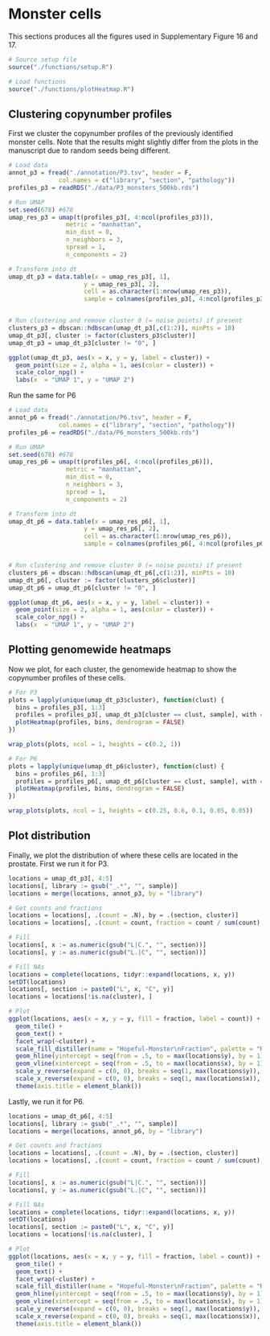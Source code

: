# Monster cells

This sections produces all the figures used in Supplementary Figure 16 and 17.

```r
# Source setup file
source("./functions/setup.R")

# Load functions
source("./functions/plotHeatmap.R")
```

## Clustering copynumber profiles

First we cluster the copynumber profiles of the previously identified monster cells. Note that the results might slightly differ from the plots in the manuscript due to random seeds being different.

```r
# Load data
annot_p3 = fread("./annotation/P3.tsv", header = F, 
              col.names = c("library", "section", "pathology"))
profiles_p3 = readRDS("./data/P3_monsters_500kb.rds")

# Run UMAP
set.seed(678) #678
umap_res_p3 = umap(t(profiles_p3[, 4:ncol(profiles_p3)]), 
                metric = "manhattan", 
                min_dist = 0, 
                n_neighbors = 3,
                spread = 1,
                n_components = 2)

# Transform into dt
umap_dt_p3 = data.table(x = umap_res_p3[, 1],
                     y = umap_res_p3[, 2],
                     cell = as.character(1:nrow(umap_res_p3)),
                     sample = colnames(profiles_p3[, 4:ncol(profiles_p3)]))


# Run clustering and remove cluster 0 (= noise points) if present
clusters_p3 = dbscan::hdbscan(umap_dt_p3[,c(1:2)], minPts = 10)
umap_dt_p3[, cluster := factor(clusters_p3$cluster)]
umap_dt_p3 = umap_dt_p3[cluster != "0", ]

ggplot(umap_dt_p3, aes(x = x, y = y, label = cluster)) +
  geom_point(size = 2, alpha = 1, aes(color = cluster)) +
  scale_color_npg() +
  labs(x  = "UMAP 1", y = "UMAP 2") 
```

Run the same for P6

```r
# Load data
annot_p6 = fread("./annotation/P6.tsv", header = F, 
              col.names = c("library", "section", "pathology"))
profiles_p6 = readRDS("./data/P6_monsters_500kb.rds")

# Run UMAP
set.seed(678) #678
umap_res_p6 = umap(t(profiles_p6[, 4:ncol(profiles_p6)]), 
                metric = "manhattan", 
                min_dist = 0, 
                n_neighbors = 3,
                spread = 1,
                n_components = 2)

# Transform into dt
umap_dt_p6 = data.table(x = umap_res_p6[, 1],
                     y = umap_res_p6[, 2],
                     cell = as.character(1:nrow(umap_res_p6)),
                     sample = colnames(profiles_p6[, 4:ncol(profiles_p6)]))


# Run clustering and remove cluster 0 (= noise points) if present
clusters_p6 = dbscan::hdbscan(umap_dt_p6[,c(1:2)], minPts = 10)
umap_dt_p6[, cluster := factor(clusters_p6$cluster)]
umap_dt_p6 = umap_dt_p6[cluster != "0", ]

ggplot(umap_dt_p6, aes(x = x, y = y, label = cluster)) +
  geom_point(size = 2, alpha = 1, aes(color = cluster)) +
  scale_color_npg() +
  labs(x  = "UMAP 1", y = "UMAP 2") 
```


## Plotting genomewide heatmaps

Now we plot, for each cluster, the genomewide heatmap to show the copynumber profiles of these cells.

```r
# For P3
plots = lapply(unique(umap_dt_p3$cluster), function(clust) {
  bins = profiles_p3[, 1:3]
  profiles = profiles_p3[, umap_dt_p3[cluster == clust, sample], with = FALSE]
  plotHeatmap(profiles, bins, dendrogram = FALSE)
})

wrap_plots(plots, ncol = 1, heights = c(0.2, 1))

# For P6
plots = lapply(unique(umap_dt_p6$cluster), function(clust) {
  bins = profiles_p6[, 1:3]
  profiles = profiles_p6[, umap_dt_p6[cluster == clust, sample], with = FALSE]
  plotHeatmap(profiles, bins, dendrogram = FALSE)
})

wrap_plots(plots, ncol = 1, heights = c(0.25, 0.6, 0.1, 0.05, 0.05))
```

## Plot distribution

Finally, we plot the distribution of where these cells are located in the prostate. First we run it for P3.

```r
locations = umap_dt_p3[, 4:5]
locations[, library := gsub("_.*", "", sample)]
locations = merge(locations, annot_p3, by = "library")

# Get counts and fractions
locations = locations[, .(count = .N), by = .(section, cluster)]
locations = locations[, .(count = count, fraction = count / sum(count), section = section), by = .(cluster)]

# Fill
locations[, x := as.numeric(gsub("L|C.", "", section))]
locations[, y := as.numeric(gsub("L.|C", "", section))]

# Fill NAs
locations = complete(locations, tidyr::expand(locations, x, y))
setDT(locations)
locations[, section := paste0("L", x, "C", y)]
locations = locations[!is.na(cluster), ]

# Plot
ggplot(locations, aes(x = x, y = y, fill = fraction, label = count)) +
  geom_tile() +
  geom_text() +
  facet_wrap(~cluster) +
  scale_fill_distiller(name = "Hopeful-Monster\nFraction", palette = "Reds", direction = 1, na.value = "grey") +
  geom_hline(yintercept = seq(from = .5, to = max(locations$y), by = 1)) +
  geom_vline(xintercept = seq(from = .5, to = max(locations$x), by = 1)) +
  scale_y_reverse(expand = c(0, 0), breaks = seq(1, max(locations$y)), labels = seq(1, max(locations$y))) + 
  scale_x_reverse(expand = c(0, 0), breaks = seq(1, max(locations$x)), labels = seq(1, max(locations$x))) +
  theme(axis.title = element_blank())
```

Lastly, we run it for P6.

```r
locations = umap_dt_p6[, 4:5]
locations[, library := gsub("_.*", "", sample)]
locations = merge(locations, annot_p6, by = "library")

# Get counts and fractions
locations = locations[, .(count = .N), by = .(section, cluster)]
locations = locations[, .(count = count, fraction = count / sum(count), section = section), by = .(cluster)]

# Fill
locations[, x := as.numeric(gsub("L|C.", "", section))]
locations[, y := as.numeric(gsub("L.|C", "", section))]

# Fill NAs
locations = complete(locations, tidyr::expand(locations, x, y))
setDT(locations)
locations[, section := paste0("L", x, "C", y)]
locations = locations[!is.na(cluster), ]

# Plot
ggplot(locations, aes(x = x, y = y, fill = fraction, label = count)) +
  geom_tile() +
  geom_text() +
  facet_wrap(~cluster) +
  scale_fill_distiller(name = "Hopeful-Monster\nFraction", palette = "Reds", direction = 1, na.value = "grey") +
  geom_hline(yintercept = seq(from = .5, to = max(locations$y), by = 1)) +
  geom_vline(xintercept = seq(from = .5, to = max(locations$x), by = 1)) +
  scale_y_reverse(expand = c(0, 0), breaks = seq(1, max(locations$y)), labels = seq(1, max(locations$y))) + 
  scale_x_reverse(expand = c(0, 0), breaks = seq(1, max(locations$x)), labels = seq(1, max(locations$x))) +
  theme(axis.title = element_blank())
```

